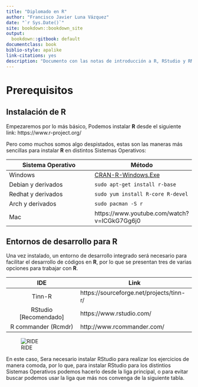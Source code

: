 ```yaml
--- 
title: "Diplomado en R"
author: "Francisco Javier Luna Vázquez"
date: "`r Sys.Date()`"
site: bookdown::bookdown_site 
output: 
  bookdown::gitbook: default
documentclass: book
biblio-style: apalike
link-citations: yes
description: "Documento con las notas de introducción a R, RStudio y RMarkdown"
---
```


# Prerequisitos

## Instalación de R
Empezaremos por lo más básico, Podemos instalar **R** desde el siguiente link: https://www.r-project.org/

Pero como muchos somos algo despistados, estas son las maneras más sencillas para instalar **R** en distintos Sistemas Operativos:

|Sistema Operativo | Método   |
|------------------|----------|
|   Windows        | [CRAN-R-Windows.Exe](https://cran.itam.mx/bin/windows/base/R-3.3.3-win.exe)  |
|Debian y derivados|`sudo apt-get install r-base`                           |
|Redhat y derivados| `sudo yum install R-core R-devel`                      |
|Arch y derivados  | `sudo pacman -S r`                                     |
|     Mac          | https://www.youtube.com/watch?v=ICGkG7Gg6j0            |


## Entornos de desarrollo para R

Una vez instalado, un entorno de desarrollo integrado será necesario para facilitar el desarrollo de códigos en **R**, por lo que se presentan tres de varias opciones para trabajar con **R**. 

|       IDE             |  Link     |
|:---------------------:|-----------|
|   Tinn-R              |https://sourceforge.net/projects/tinn-r/ |
|RStudio [Recomendado] |https://www.rstudio.com/ |
| R commander (Rcmdr)   |http://www.rcommander.com/ |

![RIDE](https://rstudio.com/wp-content/uploads/2015/10/rstudio-300x260.png)

En este caso, Sera necesario instalar RStudio para realizar los ejercicios de manera comoda, por lo que, para instalar RStudio para los distintios Sistemas Operativos podemos hacerlo desde la liga principal, o para evitar buscar podemos usar la liga que más nos convenga de la siguiente tabla.



